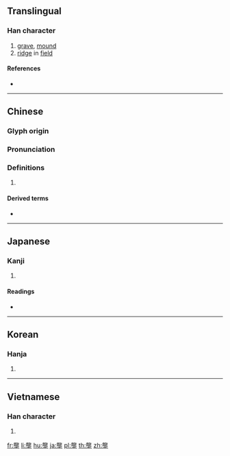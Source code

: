{{character info/new}}
{{also|垄}}
==Translingual==

===Han character===
{{Han char|rn=32|rad=土|as=16|sn=19|four=01104|canj=YPG|ids=⿱龍土}}

# [[grave]], [[mound]]
# [[ridge]] in [[field]]

====References====
* {{Han ref|kx=0242.050|dkj=05591|dj=0482.010|hdz=10500.040|uh=58DF|ud=22751|bh=C362|bd=50018}}

----

==Chinese==
{{zh-forms|s=垄}}

===Glyph origin===
{{Han etym}}

===Pronunciation===
{{zh-pron
|m=lǒng
|c=lung5
|h=pfs=
|md=
|mn=lêng
|w=
|mc=y
|oc=y
|cat=
}}

===Definitions===
{{zh-hanzi}}

# {{rfdef|lang=zh}}

====Derived terms====
* {{zh-l|壟斷}}

----

==Japanese==

===Kanji===
{{ja-kanji|grade=|rs=土16}}

# {{defn|lang=ja|sort=土16}}

====Readings====
* {{ja-readings|on=[[りょう]] (ryō), [[ろう]] (rō)|kun=[[うね]] (une), [[つか]] (tsuka)}}

----

==Korean==

===Hanja===
{{ko-hanja|hangeul=롱|rv=rong|mr=rong}}

# {{defn|lang=ko|sort=土16}}

----

==Vietnamese==

===Han character===
{{vi-hantu|[[lũng]]|rs=土16}}

# {{defn|lang=vi|sort=土16}}

[[fr:壟]]
[[li:壟]]
[[hu:壟]]
[[ja:壟]]
[[pl:壟]]
[[th:壟]]
[[zh:壟]]